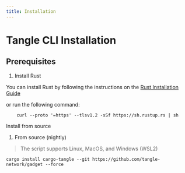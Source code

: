 ```yaml
---
title: Installation
---
```


# Tangle CLI Installation

## Prerequisites

1. Install Rust

You can install Rust by following the instructions on the [Rust Installation Guide](https://www.rust-lang.org/tools/install)

or run the following command:

```shell
    curl --proto '=https' --tlsv1.2 -sSf https://sh.rustup.rs | sh
```

Install from source

1. From source (nightly)

> The script supports Linux, MacOS, and Windows (WSL2)

```shell
cargo install cargo-tangle --git https://github.com/tangle-network/gadget --force
```
